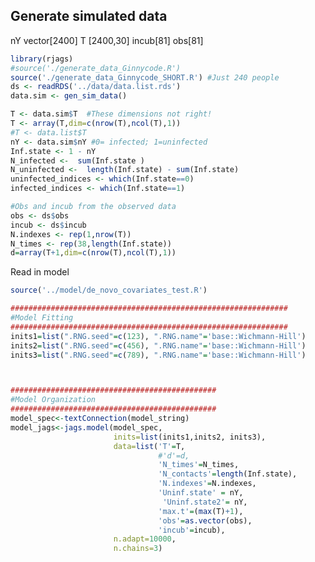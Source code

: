 ## Generate simulated data
nY vector[2400]
T [2400,30]
incub[81]
obs[81]

```r
library(rjags)
#source('./generate_data_Ginnycode.R')
source('./generate_data_Ginnycode_SHORT.R') #Just 240 people
ds <- readRDS('../data/data.list.rds')
data.sim <- gen_sim_data()

T <- data.sim$T  #These dimensions not right!
T <- array(T,dim=c(nrow(T),ncol(T),1))
#T <- data.list$T
nY <- data.sim$nY #0= infected; 1=uninfected
Inf.state <- 1 - nY 
N_infected <-  sum(Inf.state )
N_uninfected <-  length(Inf.state) - sum(Inf.state)
uninfected_indices <- which(Inf.state==0)
infected_indices <- which(Inf.state==1)

#Obs and incub from the observed data
obs <- ds$obs
incub <- ds$incub
N.indexes <- rep(1,nrow(T))
N_times <- rep(38,length(Inf.state))
d=array(T+1,dim=c(nrow(T),ncol(T),1))
```


Read in model
```r
source('../model/de_novo_covariates_test.R')
```

```r
##############################################################
#Model Fitting
##############################################################
inits1=list(".RNG.seed"=c(123), ".RNG.name"='base::Wichmann-Hill')
inits2=list(".RNG.seed"=c(456), ".RNG.name"='base::Wichmann-Hill')
inits3=list(".RNG.seed"=c(789), ".RNG.name"='base::Wichmann-Hill')



##############################################
#Model Organization
##############################################
model_spec<-textConnection(model_string)
model_jags<-jags.model(model_spec, 
                       inits=list(inits1,inits2, inits3),
                       data=list('T'=T,
                                 #'d'=d,
                                 'N_times'=N_times,
                                 'N_contacts'=length(Inf.state),
                                 'N.indexes'=N.indexes,
                                 'Uninf.state' = nY,
                                  'Uninf.state2'= nY,
                                 'max.t'=(max(T)+1),
                                 'obs'=as.vector(obs),
                                 'incub'=incub),
                       n.adapt=10000, 
                       n.chains=3)

```



